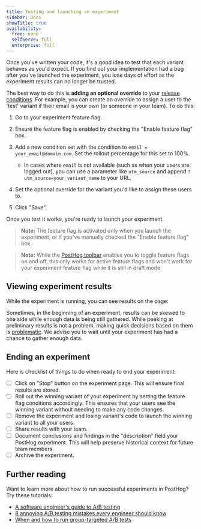 ```yaml
---
title: Testing and launching an experiment
sidebar: Docs
showTitle: true
availability:
  free: none
  selfServe: full
  enterprise: full
---
```



Once you've written your code, it's a good idea to test that each variant behaves as you'd expect. If you find out your implementation had a bug after you've launched the experiment, you lose days of effort as the experiment results can no longer be trusted.

The best way to do this is **adding an optional override** to your [release conditions](/docs/feature-flags/creating-feature-flags#release-conditions). For example, you can create an override to assign a user to the 'test' variant if their email is your own (or someone in your team). To do this:

1. Go to your experiment feature flag.
2. Ensure the feature flag is enabled by checking the "Enable feature flag" box.
3. Add a new condition set with the condition to `email = your_email@domain.com`. Set the rollout percentage for this set to 100%.
   
   - In cases where `email` is not available (such as when your users are logged out), you can use a parameter like `utm_source` and append `?utm_source=your_variant_name` to your URL.

4. Set the optional override for the variant you'd like to assign these users to.
5. Click "Save".

<ProductVideo
    videoLight = {assignAnOverrideLight}
    videoDark = {assignAnOverrideDark}
    alt = "How to assign an override to test your experiment"
    classes = "rounded"
/>

Once you test it works, you're ready to launch your experiment.

> **Note:** The feature flag is activated only when you launch the experiment, or if you've manually checked the "Enable feature flag" box.

> **Note:** While the [PostHog toolbar](/docs/toolbar) enables you to toggle feature flags on and off, this only works for active feature flags and won't work for your experiment feature flag while it is still in draft mode.

## Viewing experiment results

While the experiment is running, you can see results on the page:

<ProductScreenshot
    imageLight = {resultLight}
    imageDark = {resultDark}
    alt = "Viewing experiment results"
    classes = "rounded"
/>

Sometimes, in the beginning of an experiment, results can be skewed to one side while enough data is being still gathered. While peeking at preliminary results is not a problem, making quick decisions based on them is [problematic](/blog/ab-testing-mistakes#3-conducting-an-experiment-without-a-predetermined-duration). We advise you to wait until your experiment has had a chance to gather enough data.

## Ending an experiment

Here is checklist of things to do when ready to end your experiment:
-   [ ] Click on "Stop" button on the experiment page. This will ensure final results are stored.
-   [ ] Roll out the winning variant of your experiment by setting the feature flag conditions accordingly. This ensures that your users see the winning variant without needing to make any code changes.
-   [ ] Remove the experiment and losing variant's code to launch the winning variant to all your users.
-   [ ] Share results with your team.
-   [ ] Document conclusions and findings in the "description" field your PostHog experiment. This will help preserve historical context for future team members.
-   [ ] Archive the experiment.

## Further reading

Want to learn more about how to run successful experiments in PostHog? Try these tutorials:

- [A software engineer's guide to A/B testing](/blog/ab-testing-guide-for-engineers) 
- [8 annoying A/B testing mistakes every engineer should know](/blog/ab-testing-mistakes)
- [When and how to run group-targeted A/B tests](/blog/running-group-targeted-ab-tests)
